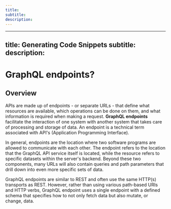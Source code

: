 ```yaml
--- 
title: 
subtitle: 
description: 
---
```


--- 
title: Generating Code Snippets 
subtitle: 
description: 
---
# GraphQL endpoints?

## Overview

APIs are made up of endpoints - or separate URLs - that define what resources are available, which operations can be done on them, and what information is required when making a request. **GraphQL endpoints** facilitate the interaction of one system with another system that takes care of processing and storage of data. An endpoint is a technical term associated with API's (Application Programming Interface).

In general, endpoints are the location where two software programs are allowed to communicate with each other. The endpoint refers to the location that the GraphQL API service itself is located, while the resource refers to specific datasets within the server's backend. Beyond these two components, many URLs will also contain queries and path parameters that drill down into even more specific sets of data.

GraphQL endpoints are similar to REST and often use the same HTTP(s) transports as REST. However, rather than using various path-based URIs and HTTP verbs, GraphQL endpoint uses a single endpoint with a defined schema that specifies how to not only fetch data but also mutate, or change, data.
